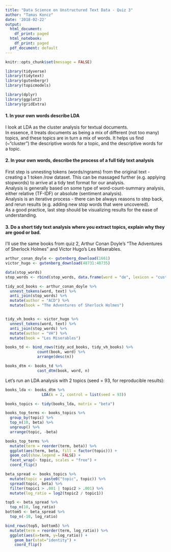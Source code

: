 ```yaml
---
title: "Data Science on Unstructured Text Data - Quiz 3"
author: "Tamas Koncz"
date: '2018-02-22'
output:
  html_document:
    df_print: paged
  html_notebook:
    df_print: paged
  pdf_document: default
---
```


```r
knitr::opts_chunk$set(message = FALSE)

library(tidyverse)
library(tidytext)
library(gutenbergr)
library(topicmodels)

library(dplyr)
library(ggplot2)
library(gridExtra)
```

#### 1. In your own words describe LDA  

I look at LDA as the cluster analysis for textual documents.  
In essence, it treats documents as being a mix of different (not too many) topics, and these topics are in turn a mix of words. It helps us find (~"cluster") the descriptive words for a topic, and the descriptive words for a topic.  
  

#### 2. In your own words, describe the process of a full tidy text analysis  
  
First step is unnesting tokens (words/ngrams) from the original text - creating a 1 token /row dataset. This can be massaged further (e.g. applying stopwords) to arrive at a tidy text format for our analysis.  
Analysis is generally based on some type of word-count-summary analysis, either relative (TF-IDF) or absolute  (sentiment analysis).  
Analysis is an iterative process - there can be always reasons to step back, and rerun results (e.g. adding new stop words that were uncovered).  
As a good practice, last step should be visualizing results for the ease of understanding.  
  
#### 3. Do a short tidy text analysis where you extract topics, explain why they are good or bad.  
  
I'll use the same books from quiz 2, Arthur Conan Doyle's "The Adventures of Sherlock Holmes" and Victor Hugo's Les Miserables.
```r
arthur_conan_doyle <- gutenberg_download(1661)
victor_hugo <- gutenberg_download(48731:48735)
```

```r
data(stop_words)
stop_words <- rbind(stop_words, data.frame(word = "de", lexicon = "custom"))

tidy_acd_books <- arthur_conan_doyle %>%
  unnest_tokens(word, text) %>%
  anti_join(stop_words) %>%
  mutate(author = "ACD") %>%
  mutate(book = "The Adventures of Sherlock Holmes")


tidy_vh_books <- victor_hugo %>%
  unnest_tokens(word, text) %>%
  anti_join(stop_words) %>%
  mutate(author = "VH") %>%
  mutate(book = "Les Miserables")
```
```r
books_td <- bind_rows(tidy_acd_books, tidy_vh_books) %>%
              count(book, word) %>%
              arrange(desc(n))

books_dtm <- books_td %>%
              cast_dtm(book, word, n)
```

Let's run an LDA analysis with 2 topics (seed = 93, for reproducible results):  
```r
books_lda <- books_dtm %>%
                LDA(k = 2, control = list(seed = 93))
```

```r
books_topics <- tidy(books_lda, matrix = "beta")

books_top_terms <- books_topics %>%
  group_by(topic) %>%
  top_n(10, beta) %>%
  ungroup() %>%
  arrange(topic, -beta)

books_top_terms %>%
  mutate(term = reorder(term, beta)) %>%
  ggplot(aes(term, beta, fill = factor(topic))) +
  geom_col(show.legend = FALSE) +
  facet_wrap(~ topic, scales = "free") +
  coord_flip()
```

```r
beta_spread <- books_topics %>%
  mutate(topic = paste0("topic", topic)) %>%
  spread(topic, beta) %>%
  filter(topic1 > .001 | topic2 > .001) %>%
  mutate(log_ratio = log2(topic2 / topic1))

top5 <- beta_spread %>%
  top_n(10, log_ratio)
bottom5 <- beta_spread %>%
  top_n(-10, log_ratio)

bind_rows(top5, bottom5) %>%
  mutate(term = reorder(term, log_ratio)) %>%
  ggplot(aes(x=term, y=log_ratio)) + 
    geom_bar(stat="identity") +
    coord_flip()
```

  
